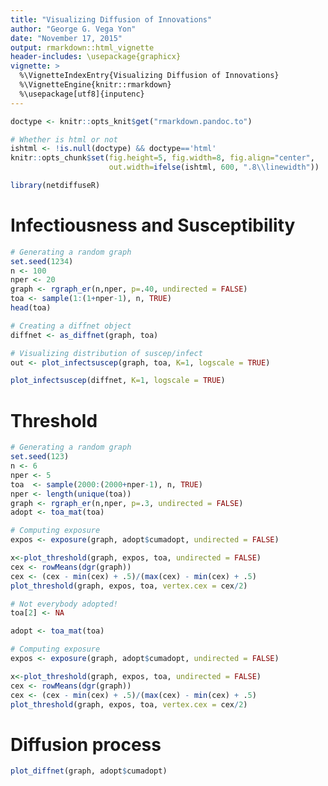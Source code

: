 ```yaml
---
title: "Visualizing Diffusion of Innovations"
author: "George G. Vega Yon"
date: "November 17, 2015"
output: rmarkdown::html_vignette
header-includes: \usepackage{graphicx}
vignette: >
  %\VignetteIndexEntry{Visualizing Diffusion of Innovations}
  %\VignetteEngine{knitr::rmarkdown}
  %\usepackage[utf8]{inputenc}
---
```


```r
doctype <- knitr::opts_knit$get("rmarkdown.pandoc.to")

# Whether is html or not
ishtml <- !is.null(doctype) && doctype=='html'
knitr::opts_chunk$set(fig.height=5, fig.width=8, fig.align="center", 
                      out.width=ifelse(ishtml, 600, ".8\\linewidth"))
```

```r
library(netdiffuseR)
```

# Infectiousness and Susceptibility

```r
# Generating a random graph
set.seed(1234)
n <- 100
nper <- 20
graph <- rgraph_er(n,nper, p=.40, undirected = FALSE)
toa <- sample(1:(1+nper-1), n, TRUE)
head(toa)

# Creating a diffnet object
diffnet <- as_diffnet(graph, toa)

# Visualizing distribution of suscep/infect
out <- plot_infectsuscep(graph, toa, K=1, logscale = TRUE)
```

```r
plot_infectsuscep(diffnet, K=1, logscale = TRUE)
```


\clearpage

# Threshold

```r
# Generating a random graph
set.seed(123)
n <- 6
nper <- 5
toa  <- sample(2000:(2000+nper-1), n, TRUE)
nper <- length(unique(toa))
graph <- rgraph_er(n,nper, p=.3, undirected = FALSE)
adopt <- toa_mat(toa)

# Computing exposure
expos <- exposure(graph, adopt$cumadopt, undirected = FALSE)

x<-plot_threshold(graph, expos, toa, undirected = FALSE)
cex <- rowMeans(dgr(graph))
cex <- (cex - min(cex) + .5)/(max(cex) - min(cex) + .5)
plot_threshold(graph, expos, toa, vertex.cex = cex/2)

# Not everybody adopted!
toa[2] <- NA

adopt <- toa_mat(toa)

# Computing exposure
expos <- exposure(graph, adopt$cumadopt, undirected = FALSE)

x<-plot_threshold(graph, expos, toa, undirected = FALSE)
cex <- rowMeans(dgr(graph))
cex <- (cex - min(cex) + .5)/(max(cex) - min(cex) + .5)
plot_threshold(graph, expos, toa, vertex.cex = cex/2)
```

\clearpage

# Diffusion process

```r
plot_diffnet(graph, adopt$cumadopt)
```


